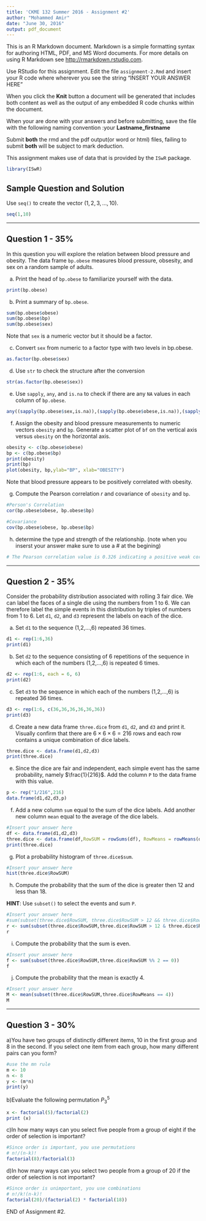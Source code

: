 ```yaml
---
title: 'CKME 132 Summer 2016 - Assignment #2'
author: "Mohammed Amir"
date: "June 30, 2016"
output: pdf_document
---
```


This is an R Markdown document. Markdown is a simple formatting syntax for authoring HTML, PDF, and MS Word documents. For more details on using R Markdown see <http://rmarkdown.rstudio.com>.

Use RStudio for this assignment. 
Edit the file `assignment-2.Rmd` and insert your R code where wherever you see the string "INSERT YOUR ANSWER HERE"

When you click the **Knit** button a document will be generated that includes both content as well as the output of any embedded R code chunks within the document. 

When your are done with your answers and before submitting, save the file with the following naming convention :your **Lastname_firstname**

Submit **both** the rmd and the pdf output(or word or html) files, failing to submit **both** will be subject to mark deduction.

This assignment makes use of data that is provided by the
`ISwR` package.

```r
library(ISwR)
```

## Sample Question and Solution

Use `seq()` to create the vector $(1,2,3,\ldots,10)$.

```r
seq(1,10)
```
******
\newpage
## Question 1 -  35%

In this question you will explore the relation between blood pressure and obesity.
The data frame `bp.obese` measures blood pressure, obsesity, and sex on a random sample of
adults.

a) Print the head of `bp.obese` to familiarize yourself with the data.

```r
print(bp.obese)
```

b) Print a summary of `bp.obese`.

```r
sum(bp.obese$obese)
sum(bp.obese$bp)
sum(bp.obese$sex)
```

Note that `sex` is a numeric vector but it should be a factor.

c) Convert  `sex` from numeric to a factor type with two levels in bp.obese.
```r
as.factor(bp.obese$sex)

```
d) Use `str` to check the structure after the conversion
```r
str(as.factor(bp.obese$sex))
```
e) Use `sapply`, `any`, and `is.na` to check if there are any `NA` values in each column of `bp.obese`.

```r
any((sapply(bp.obese$sex,is.na)),(sapply(bp.obese$obese,is.na)),(sapply(bp.obese$bp,is.na)))

```

f) Assign the obesity and blood pressure measurements to numeric vectors `obesity` and `bp`.
Generate a scatter plot of `bf` on the vertical axis versus `obesity` on the horizontal axis.

```r
obesity <- c(bp.obese$obese)
bp <- c(bp.obese$bp)
print(obesity)
print(bp)
plot(obesity, bp,ylab="BP", xlab="OBESITY")        
```

Note that blood pressure appears to be positively correlated with obesity.

g) Compute the Pearson correlation $r$ and covariance of `obesity` and `bp`.

```r
#Person's Correlation
cor(bp.obese$obese, bp.obese$bp)

#Covariance
cov(bp.obese$obese, bp.obese$bp)

```
h) determine the type and strength of the relationship. (note when you inserst your answer make sure to use a # at the begining)
```r
# The Pearson correlation value is 0.326 indicating a positive weak correlation

```

******
\newpage
## Question 2 - 35%

Consider the probability distribution associated with rolling 3 fair dice.
We can label the faces of a single die using the numbers from 1 to 6.
We can therefore label the simple events in this distribution by triples of numbers from 1 to 6.
Let `d1`, `d2`, and `d3` represent the labels on each of the dice.

a) Set `d1` to the sequence (1,2,...,6) repeated 36 times.

```r
d1 <- rep(1:6,36)
print(d1)
```

b) Set `d2` to the sequence consisting of 6 repetitions of the sequence in which each of the numbers (1,2,...,6) is repeated 6 times.

```r
d2 <- rep(1:6, each = 6, 6)
print(d2)
```

c) Set `d3` to the sequence in which each of the numbers (1,2,...,6) is repeated 36 times.

```r
d3 <- rep(1:6, c(36,36,36,36,36,36))
print(d3)
```
d) Create a new data frame `three.dice` from `d1`, `d2`, and `d3` and print it.
Visually confirm that there are $6 \times 6 \times 6 = 216$ rows and each row contains a unique combination of dice labels.

```r
three.dice <- data.frame(d1,d2,d3)
print(three.dice)
```
e) Since the dice are fair and independent, each simple event has the same probability, namely $\frac{1}{216}$. Add the column `P` to the data frame with this value.
```r
p <- rep("1/216",216)
data.frame(d1,d2,d3,p)
```
f) Add a new column `sum` equal to the sum of the dice labels.
Add another new column `mean` equal to the average of the dice labels.

```r
#Insert your answer here
df <- data.frame(d1,d2,d3)
three.dice <- data.frame(df,RowSUM = rowSums(df), RowMeans = rowMeans(df))
print(three.dice)

```
g) Plot a probability histogram of `three.dice$sum`.

```r
#Insert your answer here
hist(three.dice$RowSUM)
```
h) Compute the probability that the sum of the dice is greater then 12 and less than 18.

**HINT**: Use `subset()` to select the events and sum `P`.

```r
#Insert your answer here
#sum(subset(three.dice$RowSUM, three.dice$RowSUM > 12 && three.dice$RowSUM < 18),p)
r <- sum(subset(three.dice$RowSUM,three.dice$RowSUM > 12 & three.dice$RowSUM < 18 ))
r
```
i) Compute the probability that the sum is even.

```r
#Insert your answer here
f <- sum(subset(three.dice$RowSUM,three.dice$RowSUM %% 2 == 0))
f
```
j) Compute the probability that the mean is exactly 4.

```r
#Insert your answer here
M <- mean(subset(three.dice$RowSUM,three.dice$RowMeans == 4))
M
```
******
\newpage
## Question 3 - 30%
a)You have two groups of distinctly different items, 10 in the first group and 8 in the second. If you select one item from each group, how many different pairs can you form?
```r
#use the mn rule
m <- 10
n <- 8
y <- (m*n)
print(y)
```
b)Evaluate the following permutation $P_{3}^5$

```r
x <- factorial(5)/factorial(2)
print (x)
```
c)In how many ways can you select five people from a group of eight if the order of selection is important?
```r
#Since order is important, you use permutations
# n!/(n-k)!
factorial(8)/factorial(3)
```
d)In how many ways can you select two people from a group of 20 if the order of selection is not important?
```r
#Since order is unimportant, you use combinations
# n!/k!(n-k)!
factorial(20)/(factorial(2) * factorial(18))
```

END of Assignment #2.